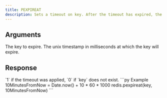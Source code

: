 ```yaml
---
title: PEXPIREAT
description: Sets a timeout on key. After the timeout has expired, the key will automatically be deleted.
---
```



## Arguments

<ParamField body="key" type="string" required>
  The key to expire.
</ParamField>

<ParamField body="unixmilli" type="integer">
  The unix timestamp in milliseconds at which the key will expire.

</ParamField>

## Response

<ResponseField type="integer" required>
 `1` if the timeout was applied, `0` if `key` does not exist.
</ResponseField>

<RequestExample>
```py Example
10MinutesFromNow = Date.now() + 10 * 60 * 1000
 redis.pexpireat(key, 10MinutesFromNow)
```
</RequestExample>
